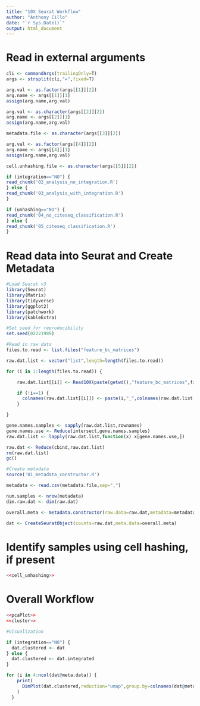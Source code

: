 ```yaml
---
title: "10X Seurat Workflow"
author: "Anthony Cillo"
date: "`r Sys.Date()`"
output: html_document
---
```


# Read in external arguments

```r
cli <- commandArgs(trailingOnly=T)
args <- strsplit(cli,"=",fixed=T)

arg.val <- as.factor(args[[1]][2])
arg.name <- args[[1]][1]
assign(arg.name,arg.val)

arg.val <- as.character(args[[2]][2])
arg.name <- args[[2]][1]
assign(arg.name,arg.val)

metadata.file <- as.character(args[[3]][2])

arg.val <- as.factor(args[[4]][2])
arg.name <- args[[4]][1]
assign(arg.name,arg.val)

cell.unhashing.file <- as.character(args[[5]][2])
```

```r
if (integration=="NO") {
read_chunk('02_analysis_no_integration.R')
} else {
read_chunk('03_analysis_with_integration.R')
}

if (unhashing=="NO") {
read_chunk('04_no_citeseq_classification.R')
} else {
read_chunk('05_citeseq_classification.R')
}
```

# Read data into Seurat and Create Metadata

```r

#Load Seurat v3
library(Seurat)
library(Matrix)
library(tidyverse)
library(ggplot2)
library(patchwork)
library(kableExtra)

#Set seed for reproducibility
set.seed(02221989)

#Read in raw data
files.to.read <- list.files("feature_bc_matrices")

raw.dat.list <- vector("list",length=length(files.to.read))

for (i in 1:length(files.to.read)) {

    raw.dat.list[[i]] <- Read10X(paste(getwd(),"feature_bc_matrices",files.to.read[i],sep="/"))

    if (!i==1) {
      colnames(raw.dat.list[[i]]) <- paste(i,"_",colnames(raw.dat.list[[i]]),sep="")
    }

}

gene.names.samples <- sapply(raw.dat.list,rownames)
gene.names.use <- Reduce(intersect,gene.names.samples)
raw.dat.list <- lapply(raw.dat.list,function(x) x[gene.names.use,])

raw.dat <- Reduce(cbind,raw.dat.list)
rm(raw.dat.list)
gc()

#Create metadata
source('01_metadata_constructor.R')

metadata <- read.csv(metadata.file,sep=",")

num.samples <- nrow(metadata)
dim.raw.dat <- dim(raw.dat)

overall.meta <- metadata.constructor(raw.data=raw.dat,metadata=metadata)

dat <- CreateSeuratObject(counts=raw.dat,meta.data=overall.meta)

```

# Identify samples using cell hashing, if present

```r

<<cell_unhashing>>

```


# Overall Workflow

```r

<<pcaPlot>>
<<cluster>>

```

```r

#Visualization

if (integration=="NO") {
  dat.clustered <- dat
} else {
  dat.clustered <- dat.integrated
}

for (i in 4:ncol(dat@meta.data)) {
    print(
      DimPlot(dat.clustered,reduction="umap",group.by=colnames(dat@meta.data)[i])
    )
  }


```
